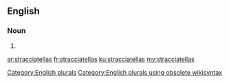 ==English==

===Noun===
{{head|en}}

# {{plural of|stracciatella}}

[[Category:English plurals]][[Category:English plurals using obsolete wikisyntax]]

[[ar:stracciatellas]]
[[fr:stracciatellas]]
[[ku:stracciatellas]]
[[my:stracciatellas]]